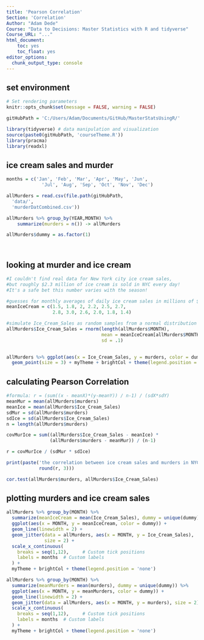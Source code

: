```yaml
---
title: 'Pearson Correlation'
Section: 'Correlation'
Author: "Adam Dede"
Course: "Data to Decisions: Master Statistics with R and tidyverse"
Course_URL: "..." 
html_document:
    toc: yes
    toc_float: yes
editor_options:
  chunk_output_type: console
---
```



## set environment

```r

# Set rendering parameters
knitr::opts_chunk$set(message = FALSE, warning = FALSE)

gitHubPath = 'C:/Users/Adam/Documents/GitHub/MasterStatsUsingR/'

library(tidyverse) # data manipulation and visualization
source(paste0(gitHubPath, 'courseTheme.R'))
library(pracma)
library(readxl)

```

## ice cream sales and murder

```r
months = c('Jan', 'Feb', 'Mar', 'Apr', 'May', 'Jun', 
             'Jul', 'Aug', 'Sep', 'Oct', 'Nov', 'Dec')

allMurders = read.csv(file.path(gitHubPath,
  'data/',
  'murderDatCombined.csv'))

allMurders %>% group_by(YEAR,MONTH) %>%
    summarize(murders = n()) -> allMurders

allMurders$dummy = as.factor(1)

  


```

## looking at murder and ice cream


```r
#I couldn't find real data for New York city ice cream sales, 
#but roughly $2.3 million of ice cream is sold in NYC every day! 
#It's a safe bet this number varies with the season!

#guesses for monthly averages of daily ice cream sales in millions of $
meanIceCream = c(1.5, 1.8, 2, 2.2, 2.5, 2.7,
                 2.8, 3.0, 2.6, 2.0, 1.8, 1.4)

#simulate Ice_Cream_Sales as random samples from a normal distribution
allMurders$Ice_Cream_Sales = rnorm(length(allMurders$MONTH), 
                                   mean = meanIceCream[allMurders$MONTH], 
                                   sd = .1)

 
allMurders %>% ggplot(aes(x = Ice_Cream_Sales, y = murders, color = dummy)) + 
  geom_point(size = 3) + myTheme + brightCol + theme(legend.position = 'none') 

```

## calculating Pearson Correlation 

```r
#formula: r = (sum((x - meanX)*(y-meanY)) / n-1) / (sdX*sdY)
meanMur = mean(allMurders$murders)
meanIce = mean(allMurders$Ice_Cream_Sales)
sdMur = sd(allMurders$murders)
sdIce = sd(allMurders$Ice_Cream_Sales)
n = length(allMurders$murders)

covMurIce = sum((allMurders$Ice_Cream_Sales - meanIce) * 
                (allMurders$murders - meanMur)) / (n-1)

r = covMurIce / (sdMur * sdIce)

print(paste('the correlation between ice cream sales and murders in NYC is:',
            round(r, 3)))

cor.test(allMurders$murders, allMurders$Ice_Cream_Sales)

```

## plotting murders and ice cream sales 

```r


allMurders %>% group_by(MONTH) %>% 
  summarize(meanIceCream = mean(Ice_Cream_Sales), dummy = unique(dummy)) %>%
  ggplot(aes(x = MONTH, y = meanIceCream, color = dummy)) +
  geom_line(linewidth = 2) + 
  geom_jitter(data = allMurders, aes(x = MONTH, y = Ice_Cream_Sales),
              size = 2) + 
  scale_x_continuous(
    breaks = seq(1,12),     # Custom tick positions
    labels = months  # Custom labels
  ) + 
  myTheme + brightCol + theme(legend.position = 'none')

allMurders %>% group_by(MONTH) %>% 
  summarize(meanMurders = mean(murders), dummy = unique(dummy)) %>%
  ggplot(aes(x = MONTH, y = meanMurders, color = dummy)) +
  geom_line(linewidth = 2) + 
  geom_jitter(data = allMurders, aes(x = MONTH, y = murders), size = 2) + 
  scale_x_continuous(
    breaks = seq(1,12),     # Custom tick positions
    labels = months  # Custom labels
  ) + 
  myTheme + brightCol + theme(legend.position = 'none')



```

